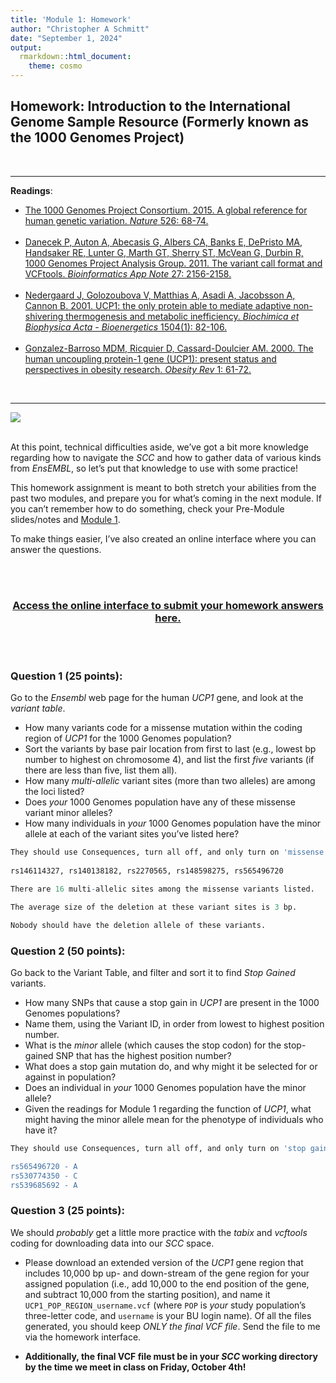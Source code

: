 ```yaml
---
title: 'Module 1: Homework'
author: "Christopher A Schmitt"
date: "September 1, 2024"
output: 
  rmarkdown::html_document:
    theme: cosmo
---
```


## Homework: Introduction to the International Genome Sample Resource (Formerly known as the 1000 Genomes Project)

<br>

***

**Readings**:<ul>
<li>[The 1000 Genomes Project Consortium. 2015. A global reference for human genetic variation. *Nature* 526: 68-74.](https://www.nature.com/articles/nature15393)</li><br>
<li>[Danecek P, Auton A, Abecasis G, Albers CA, Banks E, DePristo MA, Handsaker RE, Lunter G, Marth GT, Sherry ST, McVean G, Durbin R, 1000 Genomes Project Analysis Group. 2011. The variant call format and VCFtools. *Bioinformatics App Note* 27: 2156-2158.](https://academic.oup.com/bioinformatics/article/27/15/2156/402296)</li><br>
<li>[Nedergaard J, Golozoubova V, Matthias A, Asadi A, Jacobsson A, Cannon B. 2001. UCP1: the only protein able to mediate adaptive non-shivering thermogenesis and metabolic inefficiency. *Biochimica et Biophysica Acta - Bioenergetics* 1504(1): 82-106.](https://www.sciencedirect.com/science/article/pii/S0005272800002474)</li><br>
<li>[Gonzalez-Barroso MDM, Ricquier D, Cassard-Doulcier AM. 2000. The human uncoupling protein-1 gene (UCP1): present status and perspectives in obesity research. *Obesity Rev* 1: 61-72.](https://onlinelibrary.wiley.com/doi/full/10.1046/j.1467-789x.2000.00009.x)</li></ul><br>

***

![](img/1kGP.png)
<br>
<br>

At this point, technical difficulties aside, we've got a bit more knowledge regarding how to navigate the *SCC* and how to gather data of various kinds from *EnsEMBL*, so let's put that knowledge to use with some practice!<br> 

This homework assignment is meant to both stretch your abilities from the past two modules, and prepare you for what's coming in the next module. If you can't remember how to do something, check your Pre-Module slides/notes and [Module 1](https://fuzzyatelin.github.io/AN333_Fall24/Lab1_Module.html).<br>

To make things easier, I've also created an online interface where you can answer the questions.

<br><br>
<center>
### [Access the online interface to submit your homework answers here.](https://forms.gle/KLTq8iNPhUAuhqDD8)
</center>
<br><br>

### Question 1 (25 points): 

Go to the *Ensembl* web page for the human *UCP1* gene, and look at the *variant table*.<br> 

* How many variants code for a missense mutation within the coding region of *UCP1* for the 1000 Genomes population?
* Sort the variants by base pair location from first to last (e.g., lowest bp number to highest on chromosome 4), and list the first *five* variants (if there are less than five, list them all).
* How many *multi-allelic* variant sites (more than two alleles) are among the loci listed?
* Does *your* 1000 Genomes population have any of these missense variant minor alleles?
* How many individuals in *your* 1000 Genomes population have the minor allele at each of the variant sites you've listed here?

```r
They should use Consequences, turn all off, and only turn on 'missense variant' Once that is done, there are 30 SNPs left. The SNPs themselves are, in order from lowest bp location to highest:
  
rs146114327, rs140138182, rs2270565, rs148598275, rs565496720

There are 16 multi-allelic sites among the missense variants listed.

The average size of the deletion at these variant sites is 3 bp.

Nobody should have the deletion allele of these variants.
```

### Question 2 (50 points):

Go back to the Variant Table, and filter and sort it to find *Stop Gained* variants.

* How many SNPs that cause a stop gain in *UCP1* are present in the 1000 Genomes populations?  
* Name them, using the Variant ID, in order from lowest to highest position number.
* What is the *minor* allele (which causes the stop codon) for the stop-gained SNP that has the highest position number? 
* What does a stop gain mutation do, and why might it be selected for or against in population?  
* Does an individual in *your* 1000 Genomes population have the minor allele?
* Given the readings for Module 1 regarding the function of *UCP1*, what might having the minor allele mean for the phenotype of individuals who have it?

```r
They should use Consequences, turn all off, and only turn on 'stop gain' Once that's done, there are 3 SNPs left that are part of the 1KG populations. The SNPs themselves are, in position order:

rs565496720 - A
rs530774350 - C
rs539685692 - A

```

### Question 3 (25 points):

We should *probably* get a little more practice with the *tabix* and *vcftools* coding for downloading data into our *SCC* space.<br>

* Please download an extended version of the *UCP1* gene region that includes 10,000 bp up- and down-stream of the gene region for your assigned population (i.e., add 10,000 to the end position of the gene, and subtract 10,000 from the starting position), and name it `UCP1_POP_REGION_username.vcf` (where `POP` is *your* study population's three-letter code, and `username` is your BU login name). Of all the files generated, you should keep *ONLY the final VCF file*. Send the file to me via the homework interface.<br>

* **Additionally, the final VCF file must be in your *SCC* working directory by the time we meet in class on Friday, October 4th!**




